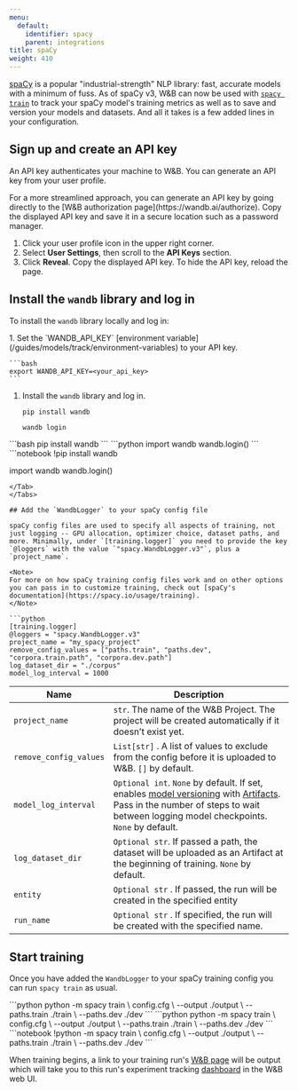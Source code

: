 ```yaml
---
menu:
  default:
    identifier: spacy
    parent: integrations
title: spaCy
weight: 410
---
```

[spaCy](https://spacy.io) is a popular "industrial-strength" NLP library: fast, accurate models with a minimum of fuss. As of spaCy v3, W&B can now be used with [`spacy train`](https://spacy.io/api/cli#train) to track your spaCy model's training metrics as well as to save and version your models and datasets. And all it takes is a few added lines in your configuration.

## Sign up and create an API key

An API key authenticates your machine to W&B. You can generate an API key from your user profile.

<Note>
For a more streamlined approach, you can generate an API key by going directly to the [W&B authorization page](https://wandb.ai/authorize). Copy the displayed API key and save it in a secure location such as a password manager.
</Note>

1. Click your user profile icon in the upper right corner.
1. Select **User Settings**, then scroll to the **API Keys** section.
1. Click **Reveal**. Copy the displayed API key. To hide the API key, reload the page.

## Install the `wandb` library and log in

To install the `wandb` library locally and log in:

<Tabs>
<Tab title="Command Line">
1. Set the `WANDB_API_KEY` [environment variable](/guides/models/track/environment-variables) to your API key.

    ```bash
    export WANDB_API_KEY=<your_api_key>
    ```

1. Install the `wandb` library and log in.



    ```shell
    pip install wandb

    wandb login
    ```
</Tab>
<Tab title="Python">
```bash
pip install wandb
```
```python
import wandb
wandb.login()
```
</Tab>
<Tab title="Python notebook">
```notebook
!pip install wandb

import wandb
wandb.login()
```
</Tab>
</Tabs>

## Add the `WandbLogger` to your spaCy config file

spaCy config files are used to specify all aspects of training, not just logging -- GPU allocation, optimizer choice, dataset paths, and more. Minimally, under `[training.logger]` you need to provide the key `@loggers` with the value `"spacy.WandbLogger.v3"`, plus a `project_name`. 

<Note>
For more on how spaCy training config files work and on other options you can pass in to customize training, check out [spaCy's documentation](https://spacy.io/usage/training).
</Note>

```python
[training.logger]
@loggers = "spacy.WandbLogger.v3"
project_name = "my_spacy_project"
remove_config_values = ["paths.train", "paths.dev", "corpora.train.path", "corpora.dev.path"]
log_dataset_dir = "./corpus"
model_log_interval = 1000
```

| Name                   | Description                                                                                                                                                                                                                                                   |
| ---------------------- | ------------------------------------------------------------------------------------------------------------------------------------------------------------------------------------------------------------------------------------------------------------- |
| `project_name`         | `str`. The name of the W&B Project. The project will be created automatically if it doesn’t exist yet.                                                                                                    |
| `remove_config_values` | `List[str]` . A list of values to exclude from the config before it is uploaded to W&B. `[]` by default.                                                                                                                                                     |
| `model_log_interval`   | `Optional int`. `None` by default. If set, enables [model versioning](/guides/core/registry/) with [Artifacts](/guides/core/artifacts/). Pass in the number of steps to wait between logging model checkpoints. `None` by default. |
| `log_dataset_dir`      | `Optional str`. If passed a path, the dataset will be uploaded as an Artifact at the beginning of training. `None` by default.                                                                                                            |
| `entity`               | `Optional str` . If passed, the run will be created in the specified entity                                                                                                                                                                                   |
| `run_name`             | `Optional str` . If specified, the run will be created with the specified name.                                                                                                                                                                               |

## Start training

Once you have added the `WandbLogger` to your spaCy training config you can run `spacy train` as usual.

<Tabs>
<Tab title="Command Line">
```python
python -m spacy train \
    config.cfg \
    --output ./output \
    --paths.train ./train \
    --paths.dev ./dev
```
</Tab>
<Tab title="Python">
```python
python -m spacy train \
    config.cfg \
    --output ./output \
    --paths.train ./train \
    --paths.dev ./dev
```
</Tab>
<Tab title="Python notebook">
```notebook
!python -m spacy train \
    config.cfg \
    --output ./output \
    --paths.train ./train \
    --paths.dev ./dev
```
</Tab>
</Tabs>

When training begins, a link to your training run's [W&B page](/guides/models/track/runs/) will be output which will take you to this run's experiment tracking [dashboard](/guides/models/track/workspaces) in the W&B web UI.